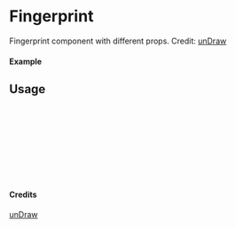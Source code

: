 
<Meta of={Fingerprint} title="unDraw/Fingerprint" />

# Fingerprint

Fingerprint component with different props.
Credit: [unDraw](https://undraw.co/illustrations)

#### Example

<Canvas of={Fingerprint.Primary} />

## Usage

```ts
import { Fingerprint } from "yadl-ui";

const Example = () => {
  return (
      <Fingerprint />
  );
};

export default Example;
```

#### Credits
[unDraw](https://undraw.co/illustrations)
